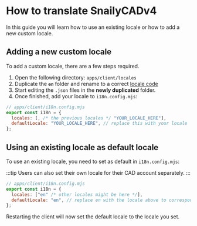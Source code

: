 # How to translate SnailyCADv4

In this guide you will learn how to use an existing locale or how to add a new custom locale.

## Adding a new custom locale

To add a custom locale, there are a few steps required.

1. Open the following directory: `apps/client/locales`
2. Duplicate the **`en`** folder and rename to a correct [locale code](https://github.com/meikidd/iso-639-1/blob/master/src/data.js)
3. Start editing the `.json` files in the **newly duplicated** folder.
4. Once finished, add your locale to `i18n.config.mjs`:

```js
// apps/client/i18n.config.mjs
export const i18n = {
  locales: [, /* the previous locales */ "YOUR_LOCALE_HERE"],
  defaultLocale: "YOUR_LOCALE_HERE", // replace this with your locale
};
```

## Using an existing locale as default locale

To use an existing locale, you need to set as default in `i18n.config.mjs`:

:::tip
Users can also set their own locale for their CAD account separately.
:::

```js
// apps/client/i18n.config.mjs
export const i18n = {
  locales: ["en" /* other locales might be here */],
  defaultLocale: "en", // replace en with the locale above to corresponds with your language
};
```

Restarting the client will now set the default locale to the locale you set.
